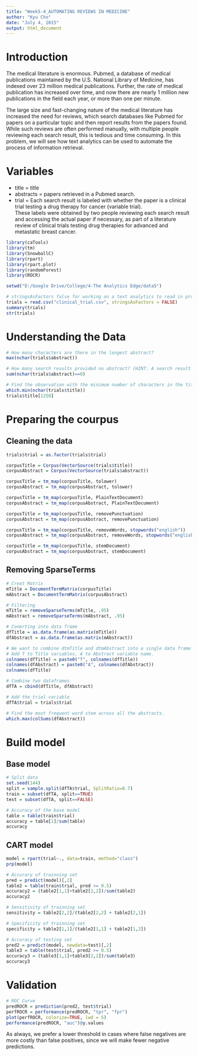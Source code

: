 ```yaml
---
title: "Week5-4_AUTOMATING REVIEWS IN MEDICINE"
author: "Kyu Cho"
date: "July 4, 2015"
output: html_document
---
```

# Introduction
The medical literature is enormous. Pubmed, a database of medical publications maintained by the U.S. National Library of Medicine, has indexed over 23 million medical publications. Further, the rate of medical publication has increased over time, and now there are nearly 1 million new publications in the field each year, or more than one per minute.  

The large size and fast-changing nature of the medical literature has increased the need for reviews, which search databases like Pubmed for papers on a particular topic and then report results from the papers found. While such reviews are often performed manually, with multiple people reviewing each search result, this is tedious and time consuming. In this problem, we will see how text analytics can be used to automate the process of information retrieval.  

# Variables
- title = title
- abstracts = papers retrieved in a Pubmed search.
- trial = Each search result is labeled with whether the paper is a clinical trial testing a drug therapy for cancer (variable trial).  
These labels were obtained by two people reviewing each search result and accessing the actual paper if necessary, as part of a literature review of clinical trials testing drug therapies for advanced and metastatic breast cancer.  

```r
library(caTools)
library(tm)
library(SnowballC)
library(rpart)
library(rpart.plot)
library(randomForest)
library(ROCR)

setwd("D:/Google Drive/College/4-The Analytics Edge/data5")

# stringsAsFactors false for working on a text analytics to read in properly.
trials = read.csv("clinical_trial.csv", stringsAsFactors = FALSE)
summary(trials)
str(trials)
```

# Understanding the Data
```r
# How many characters are there in the longest abstract?
max(nchar(trials$abstract))

# How many search results provided no abstract? (HINT: A search result provided no abstract if the number of characters in the abstract field is zero.)
sum(nchar(trials$abstract)==0)

# Find the observation with the minimum number of characters in the title (the variable "title") out of all of the observations in this dataset. What is the text of the title of this article? 
which.min(nchar(trials$title))
trials$title[1258]
```

# Preparing the courpus
## Cleaning the data
```r
trials$trial = as.factor(trials$trial)

corpusTitle = Corpus(VectorSource(trials$title)) 
corpusAbstract = Corpus(VectorSource(trials$abstract)) 

corpusTitle = tm_map(corpusTitle, tolower)
corpusAbstract = tm_map(corpusAbstract, tolower)

corpusTitle = tm_map(corpusTitle, PlainTextDocument)
corpusAbstract = tm_map(corpusAbstract, PlainTextDocument)

corpusTitle = tm_map(corpusTitle, removePunctuation)
corpusAbstract = tm_map(corpusAbstract, removePunctuation)

corpusTitle = tm_map(corpusTitle, removeWords, stopwords("english"))
corpusAbstract = tm_map(corpusAbstract, removeWords, stopwords("english"))

corpusTitle = tm_map(corpusTitle, stemDocument)
corpusAbstract = tm_map(corpusAbstract, stemDocument)
```

## Removing SparseTerms
```r
# Creat Matrix
mTitle = DocumentTermMatrix(corpusTitle)
mAbstract = DocumentTermMatrix(corpusAbstract)

# Filtering
mTitle = removeSparseTerms(mTitle, .95)
mAbstract = removeSparseTerms(mAbstract, .95)

# Conerting into data frame
dfTitle = as.data.frame(as.matrix(mTitle))
dfAbstract = as.data.frame(as.matrix(mAbstract))

# We want to combine dtmTitle and dtmAbstract into a single data frame to make predictions. However, some of the variables in these data frames have the same names. 
# Add T to Title variables, A to Abstract variable name.
colnames(dfTitle) = paste0("T", colnames(dfTitle))
colnames(dfAbstract) = paste0("A", colnames(dfAbstract))
colnames(dfTitle)
```

```r
# Combine two dataframes
dfTA = cbind(dfTitle, dfAbstract)

```

```r
# Add the trial variable
dfTA$trial = trials$trial

# Find the most frequent word stem across all the abstracts.
which.max(colSums(dfAbstract))
```

# Build model
## Base model
```r
# Split data
set.seed(144)
split = sample.split(dfTA$trial, SplitRatio=0.7)
train = subset(dfTA, split==TRUE)
test = subset(dfTA, split==FALSE)

# Accuracy of the base model
table = table(train$trial)
accuracy = table[1]/sum(table)
accuracy
```

## CART model
```r
model = rpart(trial~., data=train, method="class")
prp(model)

# Accurary of trainning set
pred = predict(model)[,2]
table2 = table(train$trial, pred >= 0.5)
accuracy2 = (table2[1,1]+table2[2,2])/sum(table2)
accuracy2

# Sensitivity of trainning set
sensitivity = table2[2,2]/(table2[2,2] + table2[2,1])

# Specificity of trainning set
specificity = table2[1,1]/(table2[1,1] + table2[1,2])

# Accuracy of testing set
pred2 = predict(model, newdata=test)[,2]
table3 = table(test$trial, pred2 >= 0.5)
accuracy3 = (table3[1,1]+table3[2,2])/sum(table3)
accuracy3
```

# Validation
```r
# ROC Curve
predROCR = prediction(pred2, test$trial)
perfROCR = performance(predROCR, "tpr", "fpr")
plot(perfROCR, colorize=TRUE, lwd = 5)
performance(predROCR, "auc")@y.values
```
As always, we prefer a lower threshold in cases where false negatives are more costly than false positives, since we will make fewer negative predictions.